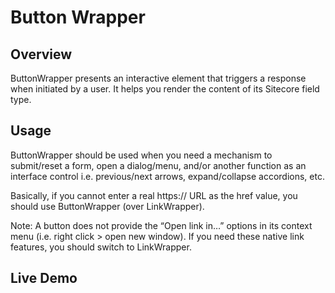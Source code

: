 
<Meta of={ButtonWrapperStories} />

# Button Wrapper

## Overview

ButtonWrapper presents an interactive element that triggers a response when initiated by a user. It helps you render the content of its Sitecore field type.

## Usage

ButtonWrapper should be used when you need a mechanism to submit/reset a form, open a dialog/menu, and/or another function as an interface control i.e. previous/next arrows, expand/collapse accordions, etc.

Basically, if you cannot enter a real https:// URL as the href value, you should use ButtonWrapper (over LinkWrapper).

Note: A button does not provide the “Open link in…” options in its context menu (i.e. right click > open new window). If you need these native link features, you should switch to LinkWrapper.

## Live Demo

<Canvas of={ButtonWrapperStories.Default} />

